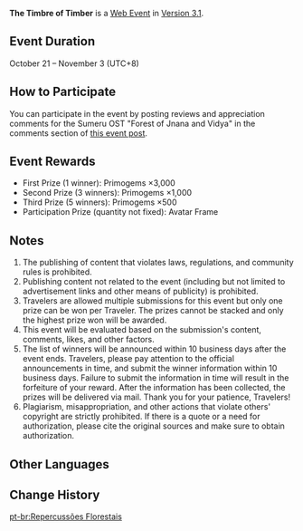 {{Event
|name              = The Timbre of Timber
|image             = The Timbre of Timber.png
|type              = Web
|group             = OST Review
|group2            = Submission
|time_known        = yes
|time_start        = 2022-10-21 12:00:00
|time_start_offset = GMT+8
|time_end          = 2022-11-03 23:59:59
|time_end_offset   = GMT+8
|link              = https://www.hoyolab.com/article/12830295
}}
{{Description|Drizzling rain and flying sand envelop an ancient nation<br>The light of wisdom emerges from the dancing notes}}
'''The Timbre of Timber''' is a [[Web Event]] in [[Version 3.1]].

==Event Duration==
October 21 – November 3 (UTC+8)

==How to Participate==
You can participate in the event by posting reviews and appreciation comments for the Sumeru OST "Forest of Jnana and Vidya" in the comments section of [https://www.hoyolab.com/article/12830295 this event post].

==Event Rewards==
* First Prize (1 winner): Primogems ×3,000
* Second Prize (3 winners): Primogems ×1,000
* Third Prize (5 winners): Primogems ×500
* Participation Prize (quantity not fixed): Avatar Frame

==Notes==
# The publishing of content that violates laws, regulations, and community rules is prohibited.
# Publishing content not related to the event (including but not limited to advertisement links and other means of publicity) is prohibited.
# Travelers are allowed multiple submissions for this event but only one prize can be won per Traveler. The prizes cannot be stacked and only the highest prize won will be awarded.
# This event will be evaluated based on the submission's content, comments, likes, and other factors.
# The list of winners will be announced within 10 business days after the event ends. Travelers, please pay attention to the official announcements in time, and submit the winner information within 10 business days. Failure to submit the information in time will result in the forfeiture of your reward. After the information has been collected, the prizes will be delivered via mail. Thank you for your patience, Travelers!
# Plagiarism, misappropriation, and other actions that violate others' copyright are strictly prohibited. If there is a quote or a need for authorization, please cite the original sources and make sure to obtain authorization.

==Other Languages==
{{Other Languages
|en      = The Timbre of Timber
|zhs     = 茂林之声
|zhs_rm  = Màolín zhī Shēng
|zht     = 茂林之聲
|zht_rm  = Màolín zhī Shēng
|zh_tl   = The Sound of the Lush Forest
|ja      = 生い茂る森の声
|ja_rm   = Oishigeru Mori no Koe
|ja_tl   = 
|ko      = 무성한 숲의 소리
|ko_rm   = Museonghan Sup-ui Sori
|ko_tl   = The Sound of the Thick Forest
|es      = Sonidos del bosque
|es_tl   = Sounds of the Forest
|fr      = Voix de la luxuriance
|fr_tl   = Voice of Luxuriance
|ru      = Отголоски леса
|ru_tl   = Echoes of Forest
|th      = เสียงขับขานแห่งพนาวัน
|th_rm   = 
|th_tl   = 
|vi      = Âm Thanh Rừng Rậm / Âm Thanh Của Rừng
|vi_tl   = 
|de      = Klangfarben des Holzes
|de_tl   = Timbres of Timber
|id      = The Timbre of Timber
|pt      = Repercussões Florestais
|pt_tl   = 
}}

==Change History==
{{Change History|3.1}}

[[pt-br:Repercussões Florestais]]